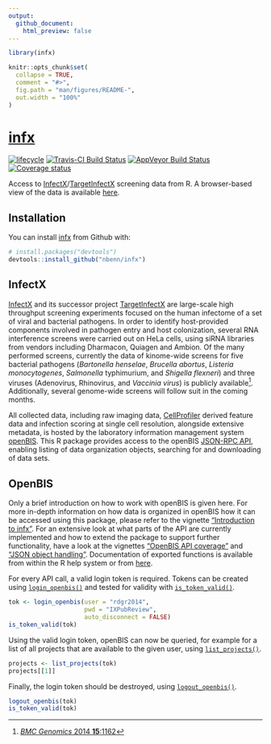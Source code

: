 ```yaml
---
output:
  github_document:
    html_preview: false
---
```


<!-- README.md is generated from README.Rmd. Please edit that file -->
<!-- build with rmarkdown::render("README.Rmd") -->

```r
library(infx)

knitr::opts_chunk$set(
  collapse = TRUE,
  comment = "#>",
  fig.path = "man/figures/README-",
  out.width = "100%"
)
```
# [infx](https://nbenn.github.io/infx)

[![lifecycle](https://img.shields.io/badge/lifecycle-maturing-blue.svg)](https://img.shields.io/badge/lifecycle-maturing-blue.svg)
[![Travis-CI Build Status](https://travis-ci.org/nbenn/infx.svg?branch=master)](https://travis-ci.org/nbenn/infx)
[![AppVeyor Build Status](https://ci.appveyor.com/api/projects/status/github/nbenn/infx?branch=master&svg=true)](https://ci.appveyor.com/project/nbenn/infx)
[![Coverage status](https://codecov.io/gh/nbenn/infx/branch/master/graph/badge.svg)](https://codecov.io/github/nbenn/infx?branch=master)

Access to [InfectX](http://www.infectx.ch)/[TargetInfectX](https://www.targetinfectx.ch) screening data from R. A browser-based view of the data is available [here](http://www.infectx.ch/databrowser).

## Installation

You can install [infx](https://nbenn.github.io/infx) from Github with:

```r
# install.packages("devtools")
devtools::install_github("nbenn/infx")
```

## InfectX

[InfectX](http://www.infectx.ch) and its successor project [TargetInfectX](https://www.targetinfectx.ch) are large-scale high throughput screening experiments focused on the human infectome of a set of viral and bacterial pathogens. In order to identify host-provided components involved in pathogen entry and host colonization, several RNA interference screens were carried out on HeLa cells, using siRNA libraries from vendors including Dharmacon, Quiagen and Ambion. Of the many performed screens, currently the data of kinome-wide screens for five bacterial pathogens (*Bartonella henselae*, *Brucella abortus*, *Listeria monocytogenes*, *Salmonella* typhimurium, and *Shigella flexneri*) and three viruses (Adenovirus, Rhinovirus, and *Vaccinia virus*) is publicly available^[[*BMC Genomics* 2014 **15**:1162](https://doi.org/10.1186/1471-2164-15-1162)]. Additionally, several genome-wide screens will follow suit in the coming months.

All collected data, including raw imaging data, [CellProfiler](http://cellprofiler.org) derived feature data and infection scoring at single cell resolution, alongside extensive metadata, is hosted by the laboratory information management system [openBIS](https://wiki-bsse.ethz.ch/display/bis/Home). This R package provides access to the openBIS [JSON-RPC API](https://wiki-bsse.ethz.ch/display/openBISDoc1304/openBIS+JSON+API), enabling listing of data organization objects, searching for and downloading of data sets.

## OpenBIS

Only a brief introduction on how to work with openBIS is given here. For more in-depth information on how data is organized in openBIS how it can be accessed using this package, please refer to the vignette ["Introduction to infx"](https://nbenn.github.io/infx/articles/infx-intro.html). For an extensive look at what parts of the API are currently implemented and how to extend the package to support further functionality, have a look at the vignettes ["OpenBIS API coverage"](https://nbenn.github.io/infx/articles/openbis-api.html) and ["JSON object handling"](https://nbenn.github.io/infx/articles/json-class.html). Documentation of exported functions is available from within the R help system or from [here](https://nbenn.github.io/infx/reference/index.html).

For every API call, a valid login token is required. Tokens can be created using [`login_openbis()`](https://nbenn.github.io/infx/reference/login.html) and tested for validity with [`is_token_valid()`](https://nbenn.github.io/infx/reference/login.html).

```r
tok <- login_openbis(user = "rdgr2014",
                     pwd = "IXPubReview",
                     auto_disconnect = FALSE)
is_token_valid(tok)
```

Using the valid login token, openBIS can now be queried, for example for a list of all projects that are available to the given user, using [`list_projects()`](https://nbenn.github.io/infx/reference/list_projects.html).

```r
projects <- list_projects(tok)
projects[[1]]
```

Finally, the login token should be destroyed, using [`logout_openbis()`](https://nbenn.github.io/infx/reference/login.html).

```r
logout_openbis(tok)
is_token_valid(tok)
```

